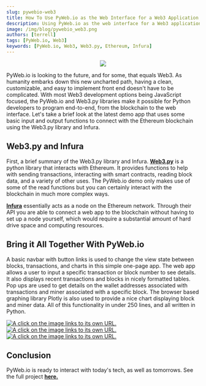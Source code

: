 ```yaml
---
slug: pywebio-web3
title: How To Use PyWeb.io as the Web Interface for a Web3 Application
description: Using PyWeb.io as the web interface for a Web3 application
image: /img/blog/pywebio_web3.png
authors: [terrell]
tags: [PyWeb.io, Web3]
keywords: [PyWeb.io, Web3, Web3.py, Ethereum, Infura]
---
```


<div align="center">
  <img src={image} />
</div>


PyWeb.io is looking to the future, and for some, that equals Web3. As humanity embarks down this new uncharted path, having a clean, customizable, and easy to implement front end doesn't have to be complicated. With most Web3 development options being JavaScript focused, the PyWeb.io and Web3.py libraries make it possible for Python developers to program end-to-end, from the blockchain to the web interface. Let's take a brief look at the latest demo app that uses some basic input and output functions to connect with the Ethereum blockchain using the Web3.py library and Infura.


## Web3.py and Infura
First, a brief summary of the Web3.py library and Infura. [**Web3.py**](https://web3py.readthedocs.io/en/stable/) is a python library that interacts with Ethereum. It provides functions to help with sending transactions, interacting with smart contracts, reading block data, and a variety of other uses. The PyWeb.io demo only makes use of some of the read functions but you can certainly interact with the blockchain in much more complex ways. 

[**Infura**](https://infura.io/) essentially acts as a node on the Ethereum network. Through their API you are able to connect a web app to the blockchain without having to set up a node yourself, which would require a substantial amount of hard drive space and computing resources.

<!--truncate-->

## Bring it All Together With PyWeb.io
A basic navbar with button links is used to change the view state between blocks, transactions, and charts in this simple one-page app. The web app allows a user to input a specific transaction or block number to see details. It also displays recent transactions and blocks in nicely formatted tables. Pop ups are used to get details on the  wallet addresses associated with transactions and miner associated with a specific block. The browser based graphing library Plotly is also used to provide a nice chart displaying block and miner data. All of this functionality in under 250 lines, and all written in Python.

[![A click on the image links to its own URL.](./transactions_small.jpg
"A click on the image links to its own URL (inline-style).")
](./transactions.JPG)  [![A click on the image links to its own URL.](./blocks_small.jpg
"A click on the image links to its own URL (inline-style).")
](./blocks.JPG)  [![A click on the image links to its own URL.](./charts_small.jpg
"A click on the image links to its own URL (inline-style).")
](./charts.JPG)


## Conclusion

PyWeb.io is ready to interact with today's tech, as well as tomorrows. See the full project [**here.**](https://corgibyte.pyweb.io/ether_demo/app/)
